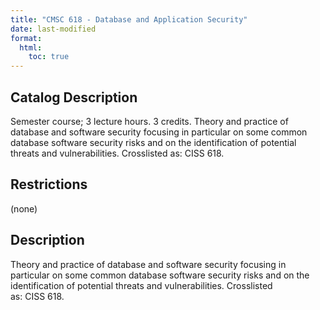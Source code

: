 ```yaml
---
title: "CMSC 618 - Database and Application Security"
date: last-modified
format:
  html:
    toc: true
---
```


## Catalog Description

Semester course; 3 lecture hours. 3 credits. Theory and practice of database and software security focusing in particular on some common database software security risks and on the identification of potential threats and vulnerabilities. Crosslisted as: CISS 618.


## Restrictions
 
(none)

## Description

Theory and practice of database and software security focusing in particular on some common database software security risks and on the identification of potential threats and vulnerabilities. Crosslisted as: CISS 618.



